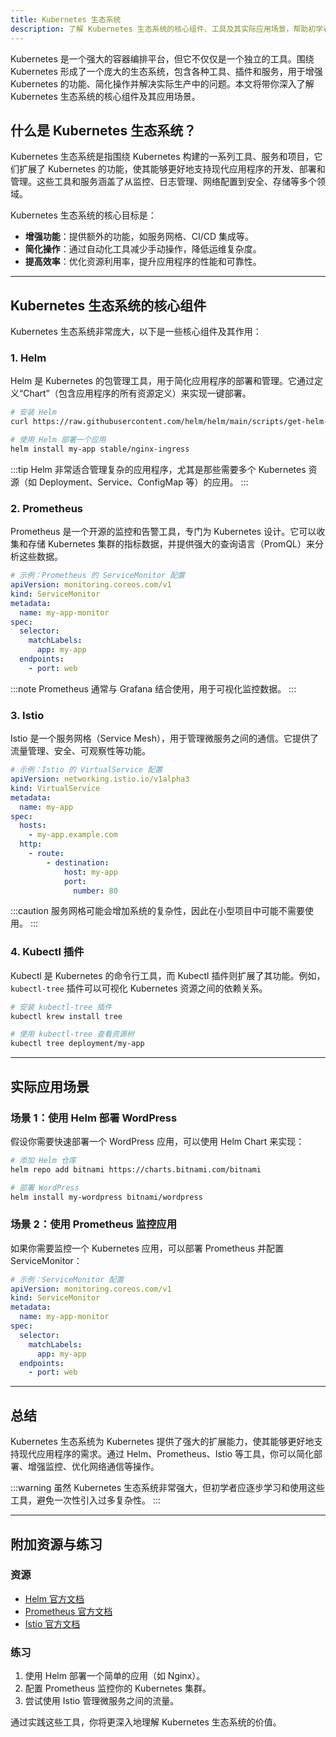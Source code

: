 ```yaml
---
title: Kubernetes 生态系统
description: 了解 Kubernetes 生态系统的核心组件、工具及其实际应用场景，帮助初学者全面掌握 Kubernetes 的扩展能力。
---
```


Kubernetes 是一个强大的容器编排平台，但它不仅仅是一个独立的工具。围绕 Kubernetes 形成了一个庞大的生态系统，包含各种工具、插件和服务，用于增强 Kubernetes 的功能、简化操作并解决实际生产中的问题。本文将带你深入了解 Kubernetes 生态系统的核心组件及其应用场景。

## 什么是 Kubernetes 生态系统？

Kubernetes 生态系统是指围绕 Kubernetes 构建的一系列工具、服务和项目，它们扩展了 Kubernetes 的功能，使其能够更好地支持现代应用程序的开发、部署和管理。这些工具和服务涵盖了从监控、日志管理、网络配置到安全、存储等多个领域。

Kubernetes 生态系统的核心目标是：
- **增强功能**：提供额外的功能，如服务网格、CI/CD 集成等。
- **简化操作**：通过自动化工具减少手动操作，降低运维复杂度。
- **提高效率**：优化资源利用率，提升应用程序的性能和可靠性。

---

## Kubernetes 生态系统的核心组件

Kubernetes 生态系统非常庞大，以下是一些核心组件及其作用：

### 1. **Helm**
Helm 是 Kubernetes 的包管理工具，用于简化应用程序的部署和管理。它通过定义“Chart”（包含应用程序的所有资源定义）来实现一键部署。

```bash
# 安装 Helm
curl https://raw.githubusercontent.com/helm/helm/main/scripts/get-helm-3 | bash

# 使用 Helm 部署一个应用
helm install my-app stable/nginx-ingress
```

:::tip
Helm 非常适合管理复杂的应用程序，尤其是那些需要多个 Kubernetes 资源（如 Deployment、Service、ConfigMap 等）的应用。
:::

### 2. **Prometheus**
Prometheus 是一个开源的监控和告警工具，专门为 Kubernetes 设计。它可以收集和存储 Kubernetes 集群的指标数据，并提供强大的查询语言（PromQL）来分析这些数据。

```yaml
# 示例：Prometheus 的 ServiceMonitor 配置
apiVersion: monitoring.coreos.com/v1
kind: ServiceMonitor
metadata:
  name: my-app-monitor
spec:
  selector:
    matchLabels:
      app: my-app
  endpoints:
    - port: web
```

:::note
Prometheus 通常与 Grafana 结合使用，用于可视化监控数据。
:::

### 3. **Istio**
Istio 是一个服务网格（Service Mesh），用于管理微服务之间的通信。它提供了流量管理、安全、可观察性等功能。

```yaml
# 示例：Istio 的 VirtualService 配置
apiVersion: networking.istio.io/v1alpha3
kind: VirtualService
metadata:
  name: my-app
spec:
  hosts:
    - my-app.example.com
  http:
    - route:
        - destination:
            host: my-app
            port:
              number: 80
```

:::caution
服务网格可能会增加系统的复杂性，因此在小型项目中可能不需要使用。
:::

### 4. **Kubectl 插件**
Kubectl 是 Kubernetes 的命令行工具，而 Kubectl 插件则扩展了其功能。例如，`kubectl-tree` 插件可以可视化 Kubernetes 资源之间的依赖关系。

```bash
# 安装 kubectl-tree 插件
kubectl krew install tree

# 使用 kubectl-tree 查看资源树
kubectl tree deployment/my-app
```

---

## 实际应用场景

### 场景 1：使用 Helm 部署 WordPress
假设你需要快速部署一个 WordPress 应用，可以使用 Helm Chart 来实现：

```bash
# 添加 Helm 仓库
helm repo add bitnami https://charts.bitnami.com/bitnami

# 部署 WordPress
helm install my-wordpress bitnami/wordpress
```

### 场景 2：使用 Prometheus 监控应用
如果你需要监控一个 Kubernetes 应用，可以部署 Prometheus 并配置 ServiceMonitor：

```yaml
# 示例：ServiceMonitor 配置
apiVersion: monitoring.coreos.com/v1
kind: ServiceMonitor
metadata:
  name: my-app-monitor
spec:
  selector:
    matchLabels:
      app: my-app
  endpoints:
    - port: web
```

---

## 总结

Kubernetes 生态系统为 Kubernetes 提供了强大的扩展能力，使其能够更好地支持现代应用程序的需求。通过 Helm、Prometheus、Istio 等工具，你可以简化部署、增强监控、优化网络通信等操作。

:::warning
虽然 Kubernetes 生态系统非常强大，但初学者应逐步学习和使用这些工具，避免一次性引入过多复杂性。
:::

---

## 附加资源与练习

### 资源
- [Helm 官方文档](https://helm.sh/docs/)
- [Prometheus 官方文档](https://prometheus.io/docs/)
- [Istio 官方文档](https://istio.io/latest/docs/)

### 练习
1. 使用 Helm 部署一个简单的应用（如 Nginx）。
2. 配置 Prometheus 监控你的 Kubernetes 集群。
3. 尝试使用 Istio 管理微服务之间的流量。

通过实践这些工具，你将更深入地理解 Kubernetes 生态系统的价值。